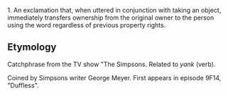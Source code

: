 1. An exclamation that, when uttered in conjunction with taking an object, immediately transfers ownership from the original owner to the person using the word regardless of previous property rights. 

== Etymology ==

Catchphrase from the TV show "The Simpsons. Related to ''yank'' (verb).

Coined by Simpsons writer George Meyer. First appears in episode 9F14, "Duffless".
